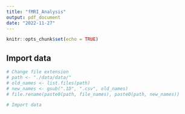 ```yaml
---
title: "fMRI_Analysis"
output: pdf_document
date: "2022-11-27"
---
```


```r
knitr::opts_chunk$set(echo = TRUE)
```


## Import data
```r
# Change file extension
# path <- "./data/data/"
# old_names <- list.files(path)
# new_names <- gsub(".1D", ".csv", old_names)
# file.rename(paste0(path, file_names), paste0(path, new_names))

# Import data

```




